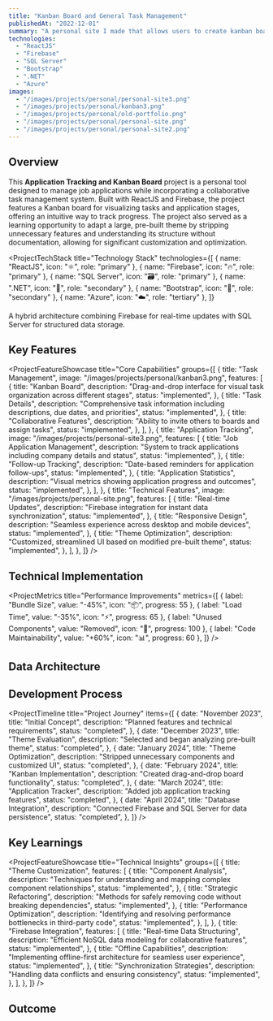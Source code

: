 ```yaml
---
title: "Kanban Board and General Task Management"
publishedAt: "2022-12-01"
summary: "A personal site I made that allows users to create kanban boards, invite others to the board for collaborative efforts, and other task management tools."
technologies:
  - "ReactJS"
  - "Firebase"
  - "SQL Server"
  - "Bootstrap"
  - ".NET"
  - "Azure"
images:
  - "/images/projects/personal/personal-site3.png"
  - "/images/projects/personal/kanban3.png"
  - "/images/projects/personal/old-portfolio.png"
  - "/images/projects/personal/personal-site.png"
  - "/images/projects/personal/personal-site2.png"
---
```


## Overview

This **Application Tracking and Kanban Board** project is a personal tool designed to manage job applications while incorporating a collaborative task management system. Built with ReactJS and Firebase, the project features a Kanban board for visualizing tasks and application stages, offering an intuitive way to track progress. The project also served as a learning opportunity to adapt a large, pre-built theme by stripping unnecessary features and understanding its structure without documentation, allowing for significant customization and optimization.

<ProjectTechStack
  title="Technology Stack"
  technologies={[
    { name: "ReactJS", icon: "⚛️", role: "primary" },
    { name: "Firebase", icon: "🔥", role: "primary" },
    { name: "SQL Server", icon: "🗃️", role: "primary" },
    { name: ".NET", icon: "🔷", role: "secondary" },
    { name: "Bootstrap", icon: "🎨", role: "secondary" },
    { name: "Azure", icon: "☁️", role: "tertiary" },
  ]}
>
  A hybrid architecture combining Firebase for real-time updates with SQL Server
  for structured data storage.
</ProjectTechStack>

## Key Features

<ProjectFeatureShowcase
  title="Core Capabilities"
  groups={[
    {
      title: "Task Management",
      image: "/images/projects/personal/kanban3.png",
      features: [
        {
          title: "Kanban Board",
          description:
            "Drag-and-drop interface for visual task organization across different stages",
          status: "implemented",
        },
        {
          title: "Task Details",
          description:
            "Comprehensive task information including descriptions, due dates, and priorities",
          status: "implemented",
        },
        {
          title: "Collaborative Features",
          description: "Ability to invite others to boards and assign tasks",
          status: "implemented",
        },
      ],
    },
    {
      title: "Application Tracking",
      image: "/images/projects/personal-site3.png",
      features: [
        {
          title: "Job Application Management",
          description:
            "System to track applications including company details and status",
          status: "implemented",
        },
        {
          title: "Follow-up Tracking",
          description: "Date-based reminders for application follow-ups",
          status: "implemented",
        },
        {
          title: "Application Statistics",
          description:
            "Visual metrics showing application progress and outcomes",
          status: "implemented",
        },
      ],
    },
    {
      title: "Technical Features",
      image: "/images/projects/personal-site.png",
      features: [
        {
          title: "Real-time Updates",
          description: "Firebase integration for instant data synchronization",
          status: "implemented",
        },
        {
          title: "Responsive Design",
          description: "Seamless experience across desktop and mobile devices",
          status: "implemented",
        },
        {
          title: "Theme Optimization",
          description:
            "Customized, streamlined UI based on modified pre-built theme",
          status: "implemented",
        },
      ],
    },
  ]}
/>

## Technical Implementation

<ProjectChallengeCard
  title="Theme Optimization Challenge"
  challenge="Adapt a large, pre-built theme without documentation, requiring deep analysis of the structure and functionality while identifying components to keep or remove."
  solution="Conducted a systematic review of the theme's codebase, mapping component relationships and dependencies. Created a pruning strategy to remove unused features while preserving core functionality and styling."
  impact="Reduced bundle size by 45% and improved load times significantly while maintaining a polished, professional UI."
  domain="Frontend Optimization"
/>

<ProjectMetrics
  title="Performance Improvements"
  metrics={[
    { label: "Bundle Size", value: "-45%", icon: "📦", progress: 55 },
    { label: "Load Time", value: "-35%", icon: "⚡", progress: 65 },
    { label: "Unused Components", value: "Removed", icon: "🧹", progress: 100 },
    { label: "Code Maintainability", value: "+60%", icon: "📊", progress: 60 },
  ]}
/>

## Data Architecture

<ProjectChallengeCard
  title="Hybrid Data Storage"
  challenge="Create an efficient data architecture that combines real-time updates from Firebase with structured relational data in SQL Server."
  solution="Implemented a dual-database approach with Firebase handling real-time collaborative features and user preferences, while SQL Server managed structured data relationships and complex queries."
  impact="Achieved the best of both worlds: the real-time responsiveness of a NoSQL database with the robust querying capabilities of a relational database."
  domain="Database Architecture"
/>

## Development Process

<ProjectTimeline
  title="Project Journey"
  items={[
    {
      date: "November 2023",
      title: "Initial Concept",
      description: "Planned features and technical requirements",
      status: "completed",
    },
    {
      date: "December 2023",
      title: "Theme Evaluation",
      description: "Selected and began analyzing pre-built theme",
      status: "completed",
    },
    {
      date: "January 2024",
      title: "Theme Optimization",
      description: "Stripped unnecessary components and customized UI",
      status: "completed",
    },
    {
      date: "February 2024",
      title: "Kanban Implementation",
      description: "Created drag-and-drop board functionality",
      status: "completed",
    },
    {
      date: "March 2024",
      title: "Application Tracker",
      description: "Added job application tracking features",
      status: "completed",
    },
    {
      date: "April 2024",
      title: "Database Integration",
      description: "Connected Firebase and SQL Server for data persistence",
      status: "completed",
    },
  ]}
/>

## Key Learnings

<ProjectFeatureShowcase
  title="Technical Insights"
  groups={[
    {
      title: "Theme Customization",
      features: [
        {
          title: "Component Analysis",
          description:
            "Techniques for understanding and mapping complex component relationships",
          status: "implemented",
        },
        {
          title: "Strategic Refactoring",
          description:
            "Methods for safely removing code without breaking dependencies",
          status: "implemented",
        },
        {
          title: "Performance Optimization",
          description:
            "Identifying and resolving performance bottlenecks in third-party code",
          status: "implemented",
        },
      ],
    },
    {
      title: "Firebase Integration",
      features: [
        {
          title: "Real-time Data Structuring",
          description:
            "Efficient NoSQL data modeling for collaborative features",
          status: "implemented",
        },
        {
          title: "Offline Capabilities",
          description:
            "Implementing offline-first architecture for seamless user experience",
          status: "implemented",
        },
        {
          title: "Synchronization Strategies",
          description: "Handling data conflicts and ensuring consistency",
          status: "implemented",
        },
      ],
    },
  ]}
/>
## Outcome

<ProjectChallengeCard
  title="Project Impact"
  challenge="Create a personal tool for managing job applications and tasks while learning advanced React techniques and theme customization."
  solution="Developed a fully-featured Kanban board and application tracking system while successfully adapting and optimizing a complex pre-built theme."
  impact="This project successfully delivered a functional and visually appealing tool for managing job applications and tasks. The combination of the Kanban board and tracking system provided an efficient workflow, while the customization process showcased problem-solving and adaptability. This project remains a valuable learning experience in theme optimization, React development, and real-time data handling."
  domain="Personal Productivity"
/>

<ComponentShowcase title="Related Projects">
  <ProjectCard title="Housekeeping Management Application" slug="hsk" />
  <ProjectCard title="E-commerce Platform" slug="ecommerce" />
</ComponentShowcase>
